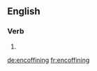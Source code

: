 ==English==

{{confix|en|coffin|ing|lang=en}}

===Verb===
{{head|en|present participle}}

# {{present participle of|encoffin|lang=en}}

[[de:encoffining]]
[[fr:encoffining]]
